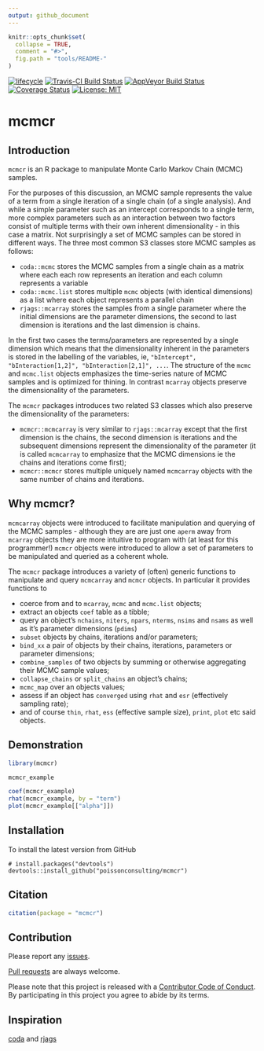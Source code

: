 ```yaml
---
output: github_document
---
```


<!-- README.md is generated from README.Rmd. Please edit that file -->

```r
knitr::opts_chunk$set(
  collapse = TRUE,
  comment = "#>",
  fig.path = "tools/README-"
)
```

[![lifecycle](https://img.shields.io/badge/lifecycle-maturing-blue.svg)](https://www.tidyverse.org/lifecycle/#maturing)
[![Travis-CI Build Status](https://travis-ci.org/poissonconsulting/mcmcr.svg?branch=master)](https://travis-ci.org/poissonconsulting/mcmcr)
[![AppVeyor Build Status](https://ci.appveyor.com/api/projects/status/github/poissonconsulting/mcmcr?branch=master&svg=true)](https://ci.appveyor.com/project/poissonconsulting/mcmcr)
[![Coverage Status](https://img.shields.io/codecov/c/github/poissonconsulting/mcmcr/master.svg)](https://codecov.io/github/poissonconsulting/mcmcr?branch=master)
[![License: MIT](https://img.shields.io/badge/License-MIT-green.svg)](https://opensource.org/licenses/MIT)

# mcmcr

## Introduction

`mcmcr` is an R package to manipulate Monte Carlo Markov Chain (MCMC) samples.

For the purposes of this discussion, an MCMC sample represents the value of a term from a single iteration of a single chain (of a single analysis).
And while a simple parameter such as an intercept corresponds to a single term, more complex parameters such as an interaction between two factors consist of multiple terms with their own inherent dimensionality - in this case a matrix.
Not surprisingly a set of MCMC samples can be stored in different ways.
The three most common S3 classes store MCMC samples as follows:

- `coda::mcmc` stores the MCMC samples from a single chain as a matrix where each each row represents an iteration and each column represents a variable
- `coda::mcmc.list` stores multiple `mcmc` objects (with identical dimensions) as a list where each object represents a parallel chain
- `rjags::mcarray` stores the samples from a single parameter where the initial dimensions are the parameter dimensions, the second to last dimension is iterations and the last dimension is chains.

In the first two cases the terms/parameters are represented by a single dimension which means that the dimensionality inherent in the parameters is stored in the labelling of the variables, ie, `"bIntercept", "bInteraction[1,2]", "bInteraction[2,1]", ...`.
The structure of the `mcmc` and `mcmc.list` objects emphasizes the time-series nature of MCMC samples and is optimized for thining.
In contrast `mcarray` objects preserve the dimensionality of the parameters.

The `mcmcr` packages introduces two related S3 classes which also preserve the dimensionality of
the parameters:

- `mcmcr::mcmcarray` is very similar to `rjags::mcarray` except that the first dimension is the chains, the second dimension is iterations and the subsequent dimensions represent the dimensionality of the parameter (it is called `mcmcarray` to emphasize that the MCMC dimensions ie the chains and iterations come first);
- `mcmcr::mcmcr` stores multiple uniquely named `mcmcarray` objects with the same number of chains and iterations.

## Why mcmcr?

`mcmcarray` objects were introduced to facilitate manipulation and querying of the MCMC samples - although they are are just one `aperm` away from `mcarray` objects they are more intuitive to program with (at least for this programmer!)
`mcmcr` objects were introduced to allow a set of parameters to be manipulated and queried as a coherent whole.

The `mcmcr` package introduces a variety of (often) generic functions to manipulate and query `mcmcarray` and `mcmcr` objects. 
In particular it provides functions to

- coerce from and to `mcarray`, `mcmc` and `mcmc.list` objects;
- extract an objects `coef` table as a tibble;
- query an object's `nchains`, `niters`, `npars`, `nterms`, `nsims` and `nsams` as well as it's parameter dimensions (`pdims`)
- `subset` objects by chains, iterations and/or parameters;
- `bind_xx` a pair of objects by their chains, iterations, parameters or parameter dimensions;
- `combine_samples` of two objects by summing or otherwise aggregating their MCMC sample values;
- `collapse_chains` or `split_chains` an object's chains;
- `mcmc_map` over an objects values; 
- assess if an object has `converged` using `rhat` and `esr` (effectively sampling rate);
- and of course `thin`, `rhat`, `ess` (effective sample size), `print`, `plot` etc said objects.

## Demonstration

```r
library(mcmcr)

mcmcr_example

coef(mcmcr_example)
rhat(mcmcr_example, by = "term")
plot(mcmcr_example[["alpha"]])
```

## Installation

To install the latest version from GitHub
```
# install.packages("devtools")
devtools::install_github("poissonconsulting/mcmcr")
```

## Citation

```r
citation(package = "mcmcr")
```

## Contribution

Please report any [issues](https://github.com/poissonconsulting/mcmcr/issues).

[Pull requests](https://github.com/poissonconsulting/mcmcr/pulls) are always welcome.

Please note that this project is released with a [Contributor Code of Conduct](CONDUCT.md). By participating in this project you agree to abide by its terms.

## Inspiration

[coda](https://github.com/cran/coda) and [rjags](https://github.com/cran/rjags)
